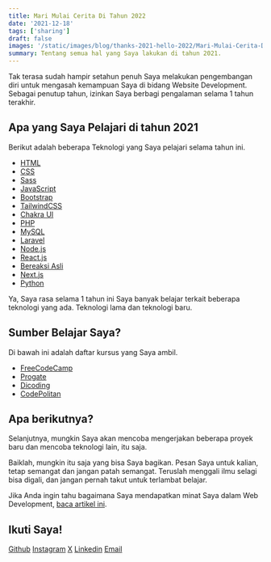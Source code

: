 ```yaml
---
title: Mari Mulai Cerita Di Tahun 2022
date: '2021-12-18'
tags: ['sharing']
draft: false
images: '/static/images/blog/thanks-2021-hello-2022/Mari-Mulai-Cerita-Di-Tahun-2022.png'
summary: Tentang semua hal yang Saya lakukan di tahun 2021.
---
```


<TOCInline toc={props.toc} asDisclosure />

Tak terasa sudah hampir setahun penuh Saya melakukan pengembangan diri untuk mengasah kemampuan Saya di bidang Website Development. Sebagai penutup tahun, izinkan Saya berbagi pengalaman selama 1 tahun terakhir.

## Apa yang Saya Pelajari di tahun 2021

Berikut adalah beberapa Teknologi yang Saya pelajari selama tahun ini.

- [HTML](https://html.com/)
- [CSS](https://id.wikipedia.org/wiki/CSS)
- [Sass](https://sass-lang.com/)
- [JavaScript](https://www.javascript.com/)
- [Bootstrap](https://getbootstrap.com/)
- [TailwindCSS](https://tailwindcss.com/)
- [Chakra UI](https://chakra-ui.com/)
- [PHP](https://www.php.net/)
- [MySQL](https://www.mysql.com/)
- [Laravel](https://laravel.com/)
- [Node.js](https://nodejs.org/en/)
- [React.js](https://reactjs.org/)
- [Bereaksi Asli](https://reactnative.dev/)
- [Next.js](https://nextjs.org/)
- [Python](https://www.python.org/)

Ya, Saya rasa selama 1 tahun ini Saya banyak belajar terkait beberapa teknologi yang ada. Teknologi lama dan teknologi baru.

## Sumber Belajar Saya?

Di bawah ini adalah daftar kursus yang Saya ambil.

- [FreeCodeCamp](https://www.freecodecamp.org/)
- [Progate](https://progate.com)
- [Dicoding](https://www.dicoding.com)
- [CodePolitan](https://apps.codepolitan.com/)

## Apa berikutnya?

Selanjutnya, mungkin Saya akan mencoba mengerjakan beberapa proyek baru dan mencoba teknologi lain, itu saja.

Baiklah, mungkin itu saja yang bisa Saya bagikan. Pesan Saya untuk kalian, tetap semangat dan jangan patah semangat. Teruslah menggali ilmu selagi bisa digali, dan jangan pernah takut untuk terlambat belajar.

Jika Anda ingin tahu bagaimana Saya mendapatkan minat Saya dalam Web Development, [baca artikel ini](/blog/how-i-know-programming).

## Ikuti Saya!

[Github](https://www.github.com/nuflakbrr)
[Instagram](https://www.instagram.com/kbrnugroho)
[X](https://www.x.com/nuflakbrr)
[Linkedin](https://www.linkedin.com/in/nuflakbrr)
[Email](mailto:naufalakbar378@gmail.com)
